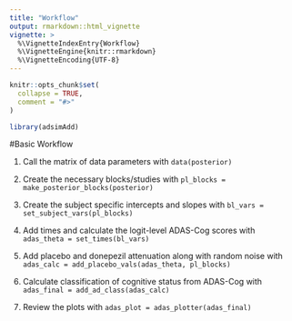 ```yaml
---
title: "Workflow"
output: rmarkdown::html_vignette
vignette: >
  %\VignetteIndexEntry{Workflow}
  %\VignetteEngine{knitr::rmarkdown}
  %\VignetteEncoding{UTF-8}
---
```


```r
knitr::opts_chunk$set(
  collapse = TRUE,
  comment = "#>"
)
```

```r
library(adsimAdd)
```


#Basic Workflow

1. Call the matrix of data parameters with `data(posterior)`  

1. Create the necessary blocks/studies with `pl_blocks = make_posterior_blocks(posterior)`  

1. Create the subject specific intercepts and slopes with `bl_vars = set_subject_vars(pl_blocks)`

1. Add times and calculate the logit-level ADAS-Cog scores with `adas_theta = set_times(bl_vars)`

1. Add placebo and donepezil attenuation along with random noise with `adas_calc = add_placebo_vals(adas_theta, pl_blocks)`

1. Calculate classification of cognitive status from ADAS-Cog with `adas_final = add_ad_class(adas_calc)`

1. Review the plots with `adas_plot = adas_plotter(adas_final)`

